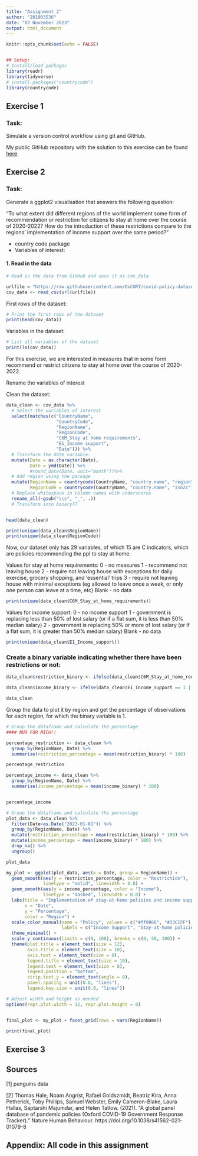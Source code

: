 ```yaml
---
title: "Assignment 2"
author: "201903536"
date: "02 November 2023"
output: html_document
---
```


```r

knitr::opts_chunk$set(echo = FALSE) 


## Setup:
# Install/load packages
library(readr)
library(tidyverse)
# install.packages("countrycode")
library(countrycode)
```


## Exercise 1

### Task: 
Simulate a version control workflow using git and GitHub.

My public GitHub repository with the solution to this exercise can be found [here](https://github.com/emmi3105/472_assignment2_ex1).



## Exercise 2

### Task: 
Generate a ggplot2 visualisation that answers the following question:

"To what extent did different regions of the world implement some form of recommendation or restriction for citizens to stay at home over the course of 2020-2022? How do the introduction of these restrictions compare to the regions’ implementation of income support over the same period?"



- country code package
- Variables of interest: 


#### 1. Read in the data

```r
# Read in the data from GitHub and save it as cov_data

urlfile = "https://raw.githubusercontent.com/OxCGRT/covid-policy-dataset/main/data/OxCGRT_compact_national_v1.csv"
cov_data <- read_csv(url(urlfile))

```

First rows of the dataset:

```r

# Print the first rows of the dataset
print(head(cov_data))
```

Variables in the dataset:

```r

# List all variables of the dataset 
print(ls(cov_data))
```

For this exercise, we are interested in measures that in some form recommend or restrict citizens to stay at home over the course of 2020-2022. 

Rename the variables of interest


Clean the dataset:

```r
data_clean <- cov_data %>%
  # Select the variables of interest
  select(matches(c("CountryName", 
                   "CountryCode", 
                   "RegionName", 
                   "RegionCode", 
                   "C6M_Stay at home requirements", 
                   "E1_Income support", 
                   "Date"))) %>%
  # Transform the date variable:
  mutate(Date = as.character(Date), 
         Date = ymd(Date)) %>%
         #round_date(Date, unit="month"))%>%
  # Add region using the package
  mutate(RegionName = countrycode(CountryName, "country.name", "region"),
         RegionCode = countrycode(CountryName, "country.name", "iso2c"))  %>%
  # Replace whitespace in column names with underscores
  rename_all(~gsub("\\s", "_", .))
  # Transform into binary??


head(data_clean)

```


```r
print(unique(data_clean$RegionName))
print(unique(data_clean$RegionCode))
```

Now, our dataset only has 29 variables, of which 15 are C indicators, which are policies recommending the ppl to stay at home.


Values for stay at home requirements:
0 - no measures
1 - recommend not leaving house
2 - require not leaving house with exceptions for daily exercise, grocery shopping, and 'essential' trips
3 - require not leaving house with minimal exceptions (eg allowed to leave once a week, or only one person can leave at a time, etc)
Blank - no data

```r
print(unique(data_clean$C6M_Stay_at_home_requirements))
```


Values for income support:
0 - no income support
1 - government is replacing less than 50% of lost salary (or if a flat sum, it is less than 50% median salary)
2 - government is replacing 50% or more of lost salary (or if a flat sum, it is greater than 50% median salary)
Blank - no data

```r
print(unique(data_clean$E1_Income_support))
```




### Create a binary variable indicating whether there have been restrictions or not:

```r
data_clean$restriction_binary <- ifelse(data_clean$C6M_Stay_at_home_requirements == 1 | data_clean$C6M_Stay_at_home_requirements == 2 | data_clean$C6M_Stay_at_home_requirements == 3, 1, 0)

data_clean$income_binary <- ifelse(data_clean$E1_Income_support == 1 | data_clean$E1_Income_support == 2, 1, 0)
```


```r
data_clean
```


Group the data to plot it by region and get the percentage of observations for each region, for which the binary variable is 1. 

```r
# Group the dataframe and calculate the percentage
#### NUR FüR MICH!!

percentage_restriction <- data_clean %>%
  group_by(RegionName, Date) %>%
  summarise(restriction_percentage = mean(restriction_binary) * 100)

percentage_restriction

percentage_income <- data_clean %>%
  group_by(RegionName, Date) %>%
  summarise(income_percentage = mean(income_binary) * 100)


percentage_income
```



```r
# Group the dataframe and calculate the percentage
plot_data <- data_clean %>%
  filter(Date<as.Date("2023-01-01")) %>%
  group_by(RegionName, Date) %>%
  mutate(restriction_percentage = mean(restriction_binary) * 100) %>%
  mutate(income_percentage = mean(income_binary) * 100) %>%
  drop_na() %>% 
  ungroup()

plot_data
```



```r

my_plot <- ggplot(plot_data, aes(x = Date, group = RegionName)) +
  geom_smooth(aes(y = restriction_percentage, color = "Restriction"), 
              linetype = "solid", linewidth = 0.8) +
  geom_smooth(aes(y = income_percentage, color = "Income"),
              linetype = "dashed", linewidth = 0.8) +
  labs(title = "Implementation of stay-at-home policies and income support per region, 2020-2022",
       x = "Date",
       y = "Percentage",
       color = "Region") +
  scale_color_manual(name = "Policy", values = c("#ff0066", "#33CCFF"), 
                     labels = c("Income Support", "Stay-at-home policies")) +
  theme_minimal() +
  scale_y_continuous(limits = c(0, 100), breaks = c(0, 50, 100)) +
  theme(plot.title = element_text(size = 12),
        axis.title = element_text(size = 10),
        axis.text = element_text(size = 8),
        legend.title = element_text(size = 10),
        legend.text = element_text(size = 8),
        legend.position = "bottom",
        strip.text.y = element_text(angle = 0),
        panel.spacing = unit(0.8, "lines"),
        legend.key.size = unit(0.8, "lines"))

# Adjust width and height as needed
options(repr.plot.width = 12, repr.plot.height = 8) 


final_plot <- my_plot + facet_grid(rows = vars(RegionName))

print(final_plot)
```


























## Exercise 3







## Sources

[1] penguins data

[2] Thomas Hale, Noam Angrist, Rafael Goldszmidt, Beatriz Kira, Anna Petherick, Toby Phillips, Samuel Webster, Emily Cameron-Blake, Laura Hallas, Saptarshi Majumdar, and Helen Tatlow. (2021). “A global panel database of pandemic policies (Oxford COVID-19 Government Response Tracker).” Nature Human Behaviour. https://doi.org/10.1038/s41562-021-01079-8






























## Appendix: All code in this assignment

```r


```

